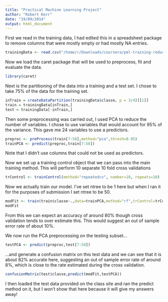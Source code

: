 ```yaml
---
title: "Practical Machine Learning Project"
author: "Robert Kerr"
date: "19/09/2014"
output: html_document
---
```


First we read in the training data, I had edited this in a spreadsheet package to remove columns that were mostly empty or had mostly NA entries.

```r
trainingData <- read.csv("/home/r/Downloads/coursera/pml-training-reduced.csv")
```

Now we load the caret package that will be used to preprocess, fit and evaluate the data.

```r
library(caret)
```

Next is the partitioning of the data into a training and a test set. I chose to take 75% of the data for the training set.

```r
inTrain = createDataPartition(trainingData$classe, p = 3/4)[[1]]
train = trainingData[inTrain,]
test = trainingData[-inTrain,]
```

Then some preprocessing was carried out, I used PCA to reduce the number of variables. I chose to use variables that would account for 95% of the variance. This gave me 24 variables to use a predictors.

```r
preproc <- preProcess(train[7:58],method="pca",thresh=0.95)
trainPCA <- predict(preproc,train[7:58])
```

Note that I didn't use columns that could not be used as predictors.

Now we set up a training control object that we can pass into the main training method. This will perform 10 separate 10 fold cross validations

```r
trControl <- trainControl(method="repeatedcv", number=10, repeats=10)
```

Now we actually train our model. I've set ntree to be 1 here but when I ran it for the purposes of submission I set ntree to be 50.

```r
modFit <- train(train$classe~.,data=trainPCA,method="rf",trControl=trControl,ntree=1)
modFit
```
From this we can expect an accuracy of around 80% though cross validation tends to over estimate this. This would suggest an out of sample error rate of about 10%.

We now run the PCA preprocessing on the testing subset...
```r
testPCA <- predict(preproc,test[7:58])
```

...and generate a confusion matrix on this test data and we can see that it is about 82% accurate here, suggesting an out of sample error rate of around 8%, which is close to the rate estimated during the cross validation.

```r
confusionMatrix(test$classe,predict(modFit,testPCA))
```

I then loaded the test data provided on the class site and ran the predict method on it, but I won't show that here because it will give my answers away!
